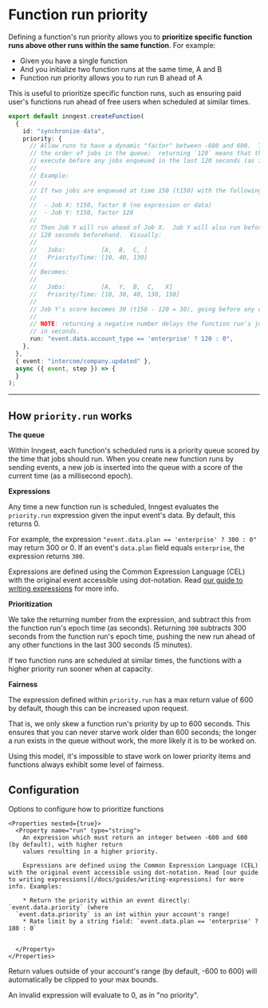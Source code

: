 # Function run priority <VersionBadge version="v3.2.1+" />

Defining a function's run priority allows you to **prioritize specific function runs above other runs within the same function**.  For example:

- Given you have a single function
- And you initialize two function runs at the same time, A and B
- Function run priority allows you to run run B ahead of A

This is useful to prioritize specific function runs, such as ensuring paid user's functions run ahead of free users when scheduled at similar times.

```ts
export default inngest.createFunction(
  {
    id: "synchronize-data",
    priority: {
      // Allow runs to have a dynamic "factor" between -600 and 600.  This changes
      // the order of jobs in the queue;  returning `120` means that this new run should
      // execute before any jobs enqueued in the last 120 seconds (as it has a higher priority).
      //
      // Example:
      //
      // If two jobs are enqueued at time 150 (t150) with the following factors:
      //
      //  - Job X: t150, factor 0 (no expression or data)
      //  - Job Y: t150, factor 120
      //
      // Then Job Y will run ahead of Job X.  Job Y will also run before any jobs scheduled
      // 120 seconds beforehand.  Visually:
      //
      //   Jobs:          [A,  B,  C, ]
      //   Priority/Time: [10, 40, 130]
      //
      // Becomes:
      //
      //   Jobs:          [A,  Y,  B,  C,   X]
      //   Priority/Time: [10, 30, 40, 130, 150]
      //
      // Job Y's score becomes 30 (t150 - 120 = 30), going before any other work except job A.
      //
      // NOTE: returning a negative number delays the function run's jobs by the given value
      // in seconds.
      run: "event.data.account_type == 'enterprise' ? 120 : 0",
    },
  },
  { event: "intercom/company.updated" },
  async ({ event, step }) => {
  }
);
```

---

## How `priority.run` works

**The queue**

Within Inngest, each function's scheduled runs is a priority queue scored by the time that jobs
should run.  When you create new function runs by sending events, a new job is inserted into the
queue with a score of the current time (as a millisecond epoch).

**Expressions**

Any time a new function run is scheduled, Inngest evaluates the `priority.run` expression given
the input event's data.  By default, this returns 0.

For example, the expression `"event.data.plan == 'enterprise' ? 300 : 0"` may return 300 or 0.  If
an event's `data.plan` field equals `enterprise`, the expression returns `300`.

Expressions are defined using the Common Expression Language (CEL) with the original event accessible using dot-notation. Read [our guide to writing expressions](/docs/guides/writing-expressions) for more info.

**Prioritization**

We take the returning number from the expression, and subtract this from the function run's epoch
time (as seconds).  Returning `300` subtracts 300 seconds from the function run's epoch time,
pushing the new run ahead of any other functions in the last 300 seconds (5 minutes).

If two function runs are scheduled at similar times, the functions with a higher priority run sooner
when at capacity.

**Fairness**

The expression defined within `priority.run` has a max return value of 600 by default, though this
can be increased upon request.

That is, we only skew a function run's priority by up to 600 seconds.  This ensures that you can
never starve work older than 600 seconds;  the longer a run exists in the queue without work,
the more likely it is to be worked on.

Using this model, it's impossible to stave work on lower priority items and functions always exhibit
some level of fairness.

## Configuration

<Properties>
  <Property name="priority" type="object">
    Options to configure how to prioritize functions

    <Properties nested={true}>
      <Property name="run" type="string">
        An expression which must return an integer between -600 and 600 (by default), with higher return
        values resulting in a higher priority.

        Expressions are defined using the Common Expression Language (CEL) with the original event accessible using dot-notation. Read [our guide to writing expressions](/docs/guides/writing-expressions) for more info. Examples:

        * Return the priority within an event directly: `event.data.priority` (where
	  `event.data.priority` is an int within your account's range)
        * Rate limit by a string field: `event.data.plan == 'enterprise' ? 180 : 0`


      </Property>
    </Properties>
  </Property>
</Properties>

<Callout>
  Return values outside of your account's range (by default, -600 to 600) will automatically be clipped
  to your max bounds.

  An invalid expression will evaluate to 0, as in "no priority".
</Callout>
